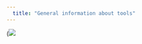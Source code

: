 ---
  title: "General information about tools"
---

(![](https://raw.githubusercontent.com/workflow4metabolomics/workflow4metabolomics/refs/heads/master/images/workflow/bigpicture.png)